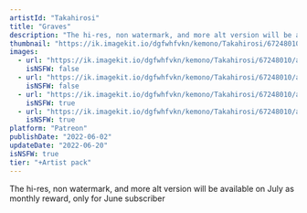 ```yaml
---
artistId: "Takahirosi"
title: "Graves"
description: "The hi-res, non watermark, and more alt version will be available on July as monthly reward, only for June subscriber"
thumbnail: "https://ik.imagekit.io/dgfwhfvkn/kemono/Takahirosi/67248010/app_p1_1_ori_1_20250101022937496__HIVQ6DLt.avif?updatedAt=1736739426595"
images:
  - url: "https://ik.imagekit.io/dgfwhfvkn/kemono/Takahirosi/67248010/app_p1_1_ori_1_20250101022937496__HIVQ6DLt.avif?updatedAt=1736739426595"
    isNSFW: false
  - url: "https://ik.imagekit.io/dgfwhfvkn/kemono/Takahirosi/67248010/app_p1_1_ori_2_20250111003400140_RUSzx_tuO.avif?updatedAt=1736739426604"
    isNSFW: false
  - url: "https://ik.imagekit.io/dgfwhfvkn/kemono/Takahirosi/67248010/app_p1_1_ori_3_20250111003402218_x9nDPktfR.avif?updatedAt=1736739426557"
    isNSFW: true
  - url: "https://ik.imagekit.io/dgfwhfvkn/kemono/Takahirosi/67248010/app_p1_1_ori_4_20250111003400482_oOGwxKwCy.avif?updatedAt=1736739426685"
    isNSFW: true
platform: "Patreon"
publishDate: "2022-06-02"
updateDate: "2022-06-20"
isNSFW: true
tier: "+Artist pack"
---
```


The hi-res, non watermark, and more alt version will be available on July as monthly reward, only for June subscriber